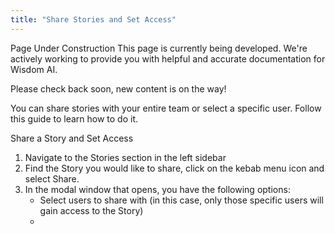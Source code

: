 ```yaml
---
title: "Share Stories and Set Access"
---
```


<Tip>
  Page Under Construction
  This page is currently being developed. We're actively working to provide you with helpful and accurate documentation for Wisdom AI.

  Please check back soon, new content is on the way\!
</Tip>

You can share stories with your entire team or select a specific user. Follow this guide to learn how to do it.

Share a Story and Set Access

1. Navigate to the Stories section in the left sidebar
2. Find the Story you would like to share, click on the kebab menu icon and select Share.
3. In the modal window that opens, you have the following options:
   - Select users to share with (in this case, only those specific users will gain access to the Story)
   - 